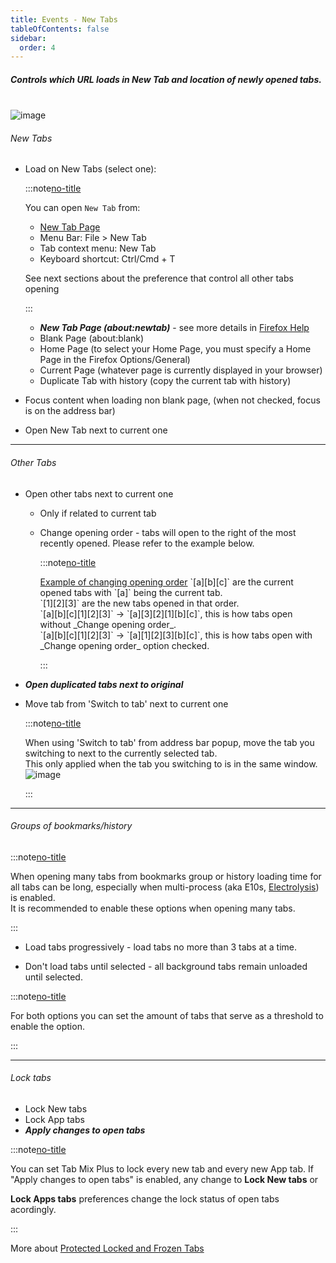 ```yaml
---
title: Events - New Tabs
tableOfContents: false
sidebar:
  order: 4
---
```



##### Controls which URL loads in New Tab and location of newly opened tabs.<br />

<br />

<Image class="help-img" src={eventsNewTabs} alt="image" />

###### New Tabs

- Load on New Tabs (select one):

  :::note[no-title]

  You can open `New Tab` from:

  - [New Tab Page](/help/display/display-tab-bar)
  - Menu Bar: File &gt; New Tab
  - Tab context menu: New Tab
  - Keyboard shortcut: Ctrl/Cmd + T

  See next sections about the preference that control all other tabs opening

  :::

  - **_New Tab Page (about\:newtab)_** - see more details in
    [Firefox Help](http://support.mozilla.org/en-US/kb/new-tab-page-show-hide-and-customize-top-sites)
  - Blank Page (about\:blank)
  - Home Page (to select your Home Page, you must specify a Home Page in the Firefox
    Options/General)
  - Current Page (whatever page is currently displayed in your browser)
  - Duplicate Tab with history (copy the current tab with history)

- Focus content when loading non blank page, (when not checked, focus is on the address bar)
- Open New Tab next to current one

---

###### Other Tabs

- Open other tabs next to current one

  - Only if related to current tab
  - Change opening order - tabs will open to the right of the most recently opened. Please refer to
    the example below.

    :::note[no-title]

    <span>
      <u>Example of changing opening order</u>
    </span>
    `[a][b][c]` are the current opened tabs with `[a]` being the current tab. <br /> `[1][2][3]` are
    the new tabs opened in that order. <br /> `[a][b][c][1][2][3]` -&gt; `[a][3][2][1][b][c]`, this is
    how tabs open without _Change opening order_. <br /> `[a][b][c][1][2][3]` -&gt; `[a][1][2][3][b][c]`,
    this is how tabs open with _Change opening order_ option checked.

    :::

- **_Open duplicated tabs next to original_**

- Move tab from 'Switch to tab' next to current one

  :::note[no-title]

  When using 'Switch to tab' from address bar popup, move the tab you switching to next to the
  currently selected tab. <br /> This only applied when the tab you switching to is in the same
  window. <Image src={switchToTab} alt="image" />

  :::

---

###### Groups of bookmarks/history

:::note[no-title]

When opening many tabs from bookmarks group or history loading time for all tabs can be long,
especially when multi-process (aka E10s, [Electrolysis](https://wiki.mozilla.org/Electrolysis)) is
enabled. <br /> It is recommended to enable these options when opening many tabs.

:::

- Load tabs progressively - load tabs no more than 3 tabs at a time.

- Don't load tabs until selected - all background tabs remain unloaded until selected.

:::note[no-title]

For both options you can set the amount of tabs that serve as a threshold to enable the option.

:::

---

###### Lock tabs

- Lock New tabs
- Lock App tabs
- **_Apply changes to open tabs_**

:::note[no-title]

You can set Tab Mix Plus to lock every new tab and every new App tab. If "Apply changes to open
tabs" is enabled, any change to <b>Lock New tabs</b> or

<b>Lock Apps tabs</b> preferences change the lock status of open tabs acordingly.

:::

More about [Protected Locked and Frozen Tabs](/help/events/frozen_tabs)

[no-title]: #
